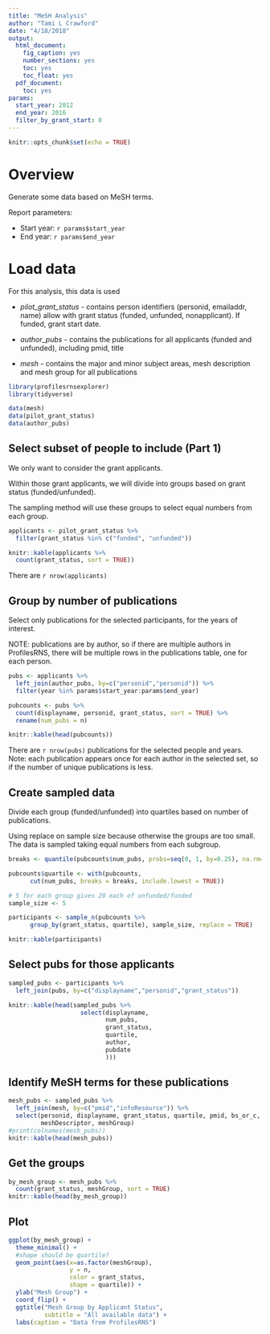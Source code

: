 ```yaml
---
title: "MeSH Analysis"
author: "Tami L Crawford"
date: "4/18/2018"
output: 
  html_document:
    fig_caption: yes
    number_sections: yes
    toc: yes
    toc_float: yes
  pdf_document:
    toc: yes
params:
  start_year: 2012
  end_year: 2016
  filter_by_grant_start: 0
---
```


```r
knitr::opts_chunk$set(echo = TRUE)

```

# Overview

Generate some data based on MeSH terms.

Report parameters: 

* Start year: `r params$start_year`
* End year: `r params$end_year`

# Load data 

For this analysis, this data is used

* *pilot_grant_status*  - contains person identifiers (personid, emailaddr, name) allow with grant status (funded, unfunded, nonapplicant).  If funded, grant start date.

* *author_pubs* - contains the publications for all applicants (funded and unfunded), including pmid, title

* *mesh* - contains the major and minor subject areas, mesh description and mesh group for all publications

```r
library(profilesrnsexplorer)
library(tidyverse)

data(mesh)
data(pilot_grant_status)
data(author_pubs)
```


## Select subset of people to include (Part 1)

We only want to consider the grant applicants.

Within those grant applicants, we will divide into groups based on grant status (funded/unfunded).

The sampling method will use these groups to select equal numbers from each group.


```r
applicants <- pilot_grant_status %>% 
  filter(grant_status %in% c("funded", "unfunded"))

knitr::kable(applicants %>% 
  count(grant_status, sort = TRUE))
```

There are `r nrow(applicants)`

## Group by number of publications

Select only publications for the selected participants,
for the years of interest.

NOTE: publications are by author, so if there are multiple authors in ProfilesRNS, there will be multiple rows in the publications table, one for each person.


```r
pubs <- applicants %>% 
  left_join(author_pubs, by=c("personid","personid")) %>% 
  filter(year %in% params$start_year:params$end_year)

pubcounts <- pubs %>% 
  count(displayname, personid, grant_status, sort = TRUE) %>% 
  rename(num_pubs = n)

knitr::kable(head(pubcounts))
```

There are `r nrow(pubs)` publications for the selected people and years. Note: each publication appears once for each author in the selected set, so if the number of unique publications is less.

## Create sampled data

Divide each group (funded/unfunded) into quartiles based on number of publications.

Using replace on sample size because otherwise the groups are too small.   The data is sampled taking equal numbers from each subgroup.

```r
breaks <- quantile(pubcounts$num_pubs, probs=seq(0, 1, by=0.25), na.rm=TRUE)

pubcounts$quartile <- with(pubcounts,
      cut(num_pubs, breaks = breaks, include.lowest = TRUE))

# 5 for each group gives 20 each of unfunded/funded
sample_size <- 5

participants <- sample_n(pubcounts %>%
      group_by(grant_status, quartile), sample_size, replace = TRUE)

knitr::kable(participants)
```



## Select pubs for those applicants

```r
sampled_pubs <- participants %>% 
  left_join(pubs, by=c("displayname","personid","grant_status"))

knitr::kable(head(sampled_pubs %>% 
                    select(displayname,
                           num_pubs, 
                           grant_status,
                           quartile,
                           author,
                           pubdate
                           )))
```

## Identify MeSH terms for these publications

```r

mesh_pubs <- sampled_pubs %>% 
  left_join(mesh, by=c("pmid","infoResource")) %>% 
  select(personid, displayname, grant_status, quartile, pmid, bs_or_c, topic, minorTopic,
         meshDescriptor, meshGroup)
#print(colnames(mesh_pubs))
knitr::kable(head(mesh_pubs))
```

## Get the groups

```r
by_mesh_group <- mesh_pubs %>% 
  count(grant_status, meshGroup, sort = TRUE)
knitr::kable(head(by_mesh_group))
```

## Plot

```r
ggplot(by_mesh_group) +
  theme_minimal() +
  #shape should be quartile?
  geom_point(aes(x=as.factor(meshGroup),
                 y = n, 
                 color = grant_status,
                 shape = quartile)) +
  ylab("Mesh Group") +
  coord_flip() +
  ggtitle("Mesh Group by Applicant Status",
          subtitle = "All available data") +
  labs(caption = "Data from ProfilesRNS")
```

